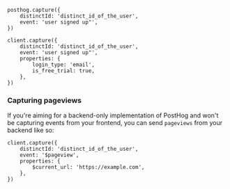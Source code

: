 
<Intro />

```node
posthog.capture({
    distinctId: 'distinct_id_of_the_user',
    event: 'user signed up"',
})    
```

<NamingTip />

<SettingProperties />

```node
client.capture({
    distinctId: 'distinct_id_of_the_user',
    event: 'user signed up"',
    properties: {
        login_type: 'email',
        is_free_trial: true,
    },
})
```

### Capturing pageviews

If you're aiming for a backend-only implementation of PostHog and won't be capturing events from your frontend, you can send `pageviews` from your backend like so:

```node
client.capture({
    distinctId: 'distinct_id_of_the_user',
    event: '$pageview',
    properties: {
        $current_url: 'https://example.com',
    },
})
```